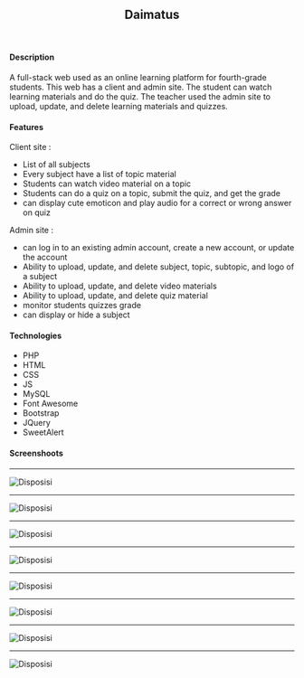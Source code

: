 ## <center> Daimatus </center>
<br/>

#### Description
A full-stack web used as an online learning platform for fourth-grade students. This web has a client and admin site. The student can watch learning materials and do the quiz. The teacher used the admin site to upload, update, and delete learning materials and quizzes.

#### Features
Client site :
* List of all subjects
* Every subject have a list of topic material
* Students can watch video material on a topic
* Students can do a quiz on a topic, submit the quiz, and get the grade
* can display cute emoticon and play audio for a correct or wrong answer on quiz


Admin site :
* can log in to an existing admin account, create a new account, or update the account
* Ability to upload, update, and delete subject, topic, subtopic, and logo of a subject
* Ability to upload, update, and delete video materials
* Ability to upload, update, and delete quiz material
* monitor students quizzes grade
* can display or hide a subject

#### Technologies
* PHP
* HTML
* CSS
* JS
* MySQL
* Font Awesome
* Bootstrap
* JQuery
* SweetAlert

#### Screenshoots
***
![Disposisi](./images/home_web.jpg)
***
![Disposisi](./images/materi_web.jpg)
***
![Disposisi](./images/video_web.jpg)
***
![Disposisi](./images/kuis_web.jpg)
***
![Disposisi](./images/admin_matpel.jpg)
***
![Disposisi](./images/admin_kuis.jpg)
***
![Disposisi](./images/screen-1.png)
***
![Disposisi](./images/screen-2.png)
